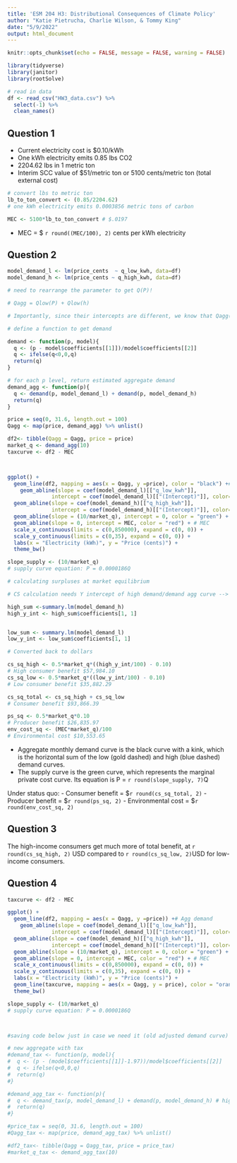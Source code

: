 ```yaml
---
title: 'ESM 204 H3: Distributional Consequences of Climate Policy'
author: "Katie Pietrucha, Charlie Wilson, & Tommy King"
date: "5/9/2022"
output: html_document
---
```


```r
knitr::opts_chunk$set(echo = FALSE, message = FALSE, warning = FALSE)

library(tidyverse)
library(janitor)
library(rootSolve)
```

```r
# read in data
df <- read_csv("HW3_data.csv") %>% 
  select(-1) %>% 
  clean_names()
```

## Question 1
- Current electricity cost is $0.10/kWh
- One kWh electricity emits 0.85 lbs CO2
- 2204.62 lbs in 1 metric ton 
- Interim SCC value of $51/metric ton or 5100 cents/metric ton (total external cost)

```r
# convert lbs to metric ton
lb_to_ton_convert <- (0.85/2204.62) 
# one kWh electricity emits 0.0003856 metric tons of carbon

MEC <- 5100*lb_to_ton_convert # $.0197
``` 

- MEC = $ `r round((MEC/100), 2)` cents per kWh electricity

## Question 2

```r
model_demand_l <- lm(price_cents  ~ q_low_kwh, data=df)
model_demand_h <- lm(price_cents ~ q_high_kwh, data=df)

# need to rearrange the parameter to get Q(P)! 

# Qagg = Qlow(P) + Qlow(h) 

# Importantly, since their intercepts are different, we know that Qagg(P) will have a kink. I include an ifelse() statement to take care of the kink.

# define a function to get demand

demand <- function(p, model){
  q <- (p - model$coefficients[[1]])/model$coefficients[[2]]
  q <- ifelse(q<0,0,q)
  return(q)
}

# for each p level, return estimated aggregate demand
demand_agg <- function(p){
  q <- demand(p, model_demand_l) + demand(p, model_demand_h)
  return(q)
}

price = seq(0, 31.6, length.out = 100)
Qagg <- map(price, demand_agg) %>% unlist()

df2<- tibble(Qagg = Qagg, price = price)
market_q <- demand_agg(10)
taxcurve <- df2 - MEC



ggplot() +
  geom_line(df2, mapping = aes(x = Qagg, y =price), color = "black") +# Agg demand
    geom_abline(slope = coef(model_demand_l)[["q_low_kwh"]], 
              intercept = coef(model_demand_l)[["(Intercept)"]], color="goldenrod", linetype="twodash") + # Low consumer demand
  geom_abline(slope = coef(model_demand_h)[["q_high_kwh"]], 
              intercept = coef(model_demand_h)[["(Intercept)"]], color="steelblue", linetype="twodash") + # High consumer demand
  geom_abline(slope = (10/market_q), intercept = 0, color = "green") + # supply curve
  geom_abline(slope = 0, intercept = MEC, color = "red") + # MEC
  scale_x_continuous(limits = c(0,850000), expand = c(0, 0)) +
  scale_y_continuous(limits = c(0,35), expand = c(0, 0)) +
  labs(x = "Electricity (kWh)", y = "Price (cents)") +
  theme_bw()

slope_supply <- (10/market_q)
# supply curve equation: P = 0.0000186Q

```

```r

# calculating surpluses at market equilibrium

# CS calculation needs Y intercept of high demand/demand agg curve --> at 0 kWh, price would be $0.316

high_sum <-summary.lm(model_demand_h)
high_y_int <- high_sum$coefficients[1, 1] 


low_sum <- summary.lm(model_demand_l)
low_y_int <- low_sum$coefficients[1, 1]

# Converted back to dollars

cs_sq_high <- 0.5*market_q*((high_y_int/100) - 0.10)
# High consumer benefit $57,984.10
cs_sq_low <- 0.5*market_q*((low_y_int/100) - 0.10)
# Low consumer benefit $35,882.29

cs_sq_total <- cs_sq_high + cs_sq_low
# Consumer benefit $93,866.39

ps_sq <- 0.5*market_q*0.10
# Producer benefit $26,835.97
env_cost_sq <- (MEC*market_q)/100
# Environmental cost $10,553.65
```

- Aggregate monthly demand curve is the black curve with a kink, which is the horizontal sum of the low (gold dashed) and high (blue dashed) demand curves.
- The supply curve is the green curve, which represents the marginal private cost curve. Its equation is P = `r round(slope_supply, 7)`Q

Under status quo:
- Consumer benefit = $`r round(cs_sq_total, 2)` 
- Producer benefit = $`r round(ps_sq, 2)`
- Environmental cost = $`r round(env_cost_sq, 2)`

## Question 3

The high-income consumers get much more of total benefit, at `r round(cs_sq_high, 2)` USD compared to `r round(cs_sq_low, 2)`USD for low-income consumers.

## Question 4

 

```r
taxcurve <- df2 - MEC

ggplot() +
  geom_line(df2, mapping = aes(x = Qagg, y =price)) +# Agg demand
    geom_abline(slope = coef(model_demand_l)[["q_low_kwh"]], 
              intercept = coef(model_demand_l)[["(Intercept)"]], color="goldenrod", linetype="twodash") + # Low consumer demand
  geom_abline(slope = coef(model_demand_h)[["q_high_kwh"]], 
              intercept = coef(model_demand_h)[["(Intercept)"]], color="steelblue", linetype="twodash") + # High consumer demand
  geom_abline(slope = (10/market_q), intercept = 0, color = "green") + # supply curve
  geom_abline(slope = 0, intercept = MEC, color = "red") + # MEC
  scale_x_continuous(limits = c(0,850000), expand = c(0, 0)) +
  scale_y_continuous(limits = c(0,35), expand = c(0, 0)) +
  labs(x = "Electricity (kWh)", y = "Price (cents)") +
  geom_line(taxcurve, mapping = aes(x = Qagg, y = price), color = "orange") + # new demand curve adjusted for tax on consumers
  theme_bw()

slope_supply <- (10/market_q)
# supply curve equation: P = 0.0000186Q



#saving code below just in case we need it (old adjusted demand curve)

# new aggregate with tax 
#demand_tax <- function(p, model){
#  q <- (p - (model$coefficients[[1]]-1.97))/model$coefficients[[2]]
#  q <- ifelse(q<0,0,q)
#  return(q)
#}

#demand_agg_tax <- function(p){
#  q <- demand_tax(p, model_demand_l) + demand(p, model_demand_h) # high consumers are not subjugated to the tax
#  return(q)
#}

#price_tax = seq(0, 31.6, length.out = 100)
#Qagg_tax <- map(price, demand_agg_tax) %>% unlist()

#df2_tax<- tibble(Qagg = Qagg_tax, price = price_tax)
#market_q_tax <- demand_agg_tax(10)

```




























